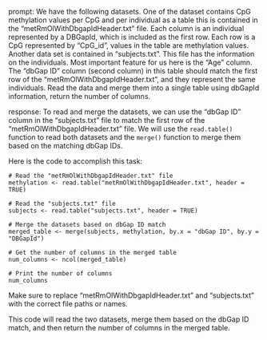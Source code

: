 prompt:
We have the following datasets. One of the dataset contains CpG methylation values per CpG and per individual as a table this is contained in the “metRmOlWithDbgapIdHeader.txt” file. Each column is an individual represented by a DBGapId, which is included as the first row. Each row is a CpG represented by "CpG_id", values in the table are methylation values. Another data set is contained in “subjects.txt”. This file has the information on the individuals. Most important feature for us here is the "Age" column. The "dbGap ID" column (second column) in this table should match the first row of the "metRmOlWithDbgapIdHeader.txt", and they represent the same individuals. 
Read the data and merge them into a single table using dbGapId information, return the number of columns.

response:
To read and merge the datasets, we can use the "dbGap ID" column in the "subjects.txt" file to match the first row of the "metRmOlWithDbgapIdHeader.txt" file. We will use the `read.table()` function to read both datasets and the `merge()` function to merge them based on the matching dbGap IDs.

Here is the code to accomplish this task:

```
# Read the "metRmOlWithDbgapIdHeader.txt" file
methylation <- read.table("metRmOlWithDbgapIdHeader.txt", header = TRUE)

# Read the "subjects.txt" file
subjects <- read.table("subjects.txt", header = TRUE)

# Merge the datasets based on dbGap ID match
merged_table <- merge(subjects, methylation, by.x = "dbGap ID", by.y = "DBGapId")

# Get the number of columns in the merged table
num_columns <- ncol(merged_table)

# Print the number of columns
num_columns
```

Make sure to replace "metRmOlWithDbgapIdHeader.txt" and "subjects.txt" with the correct file paths or names.

This code will read the two datasets, merge them based on the dbGap ID match, and then return the number of columns in the merged table.
